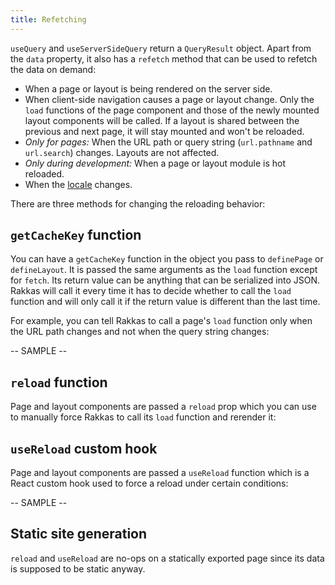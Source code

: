 ```yaml
---
title: Refetching
---
```



`useQuery` and `useServerSideQuery` return a `QueryResult` object. Apart from the `data` property, it also has a `refetch` method that can be used to refetch the data on demand:


<SampleViewer url="/examples/refetch" code={refetchExample} />

- When a page or layout is being rendered on the server side.
- When client-side navigation causes a page or layout change. Only the `load` functions of the page component and those of the newly mounted layout components will be called. If a layout is shared between the previous and next page, it will stay mounted and won't be reloaded.
- _Only for pages:_ When the URL path or query string (`url.pathname` and `url.search`) changes. Layouts are not affected.
- _Only during development:_ When a page or layout module is hot reloaded.
- When the [locale](/guide/localized-routes) changes.

There are three methods for changing the reloading behavior:

## `getCacheKey` function

You can have a `getCacheKey` function in the object you pass to `definePage` or `defineLayout`. It is passed the same arguments as the `load` function except for `fetch`. Its return value can be anything that can be serialized into JSON. Rakkas will call it every time it has to decide whether to call the `load` function and will only call it if the return value is different than the last time.

For example, you can tell Rakkas to call a page's `load` function only when the URL path changes and not when the query string changes:

-- SAMPLE --

## `reload` function

Page and layout components are passed a `reload` prop which you can use to manually force Rakkas to call its `load` function and rerender it:

## `useReload` custom hook

Page and layout components are passed a `useReload` function which is a React custom hook used to force a reload under certain conditions:

-- SAMPLE --

## Static site generation

`reload` and `useReload` are no-ops on a statically exported page since its data is supposed to be static anyway.
